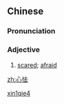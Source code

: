 ==Chinese==
{{zh-forms}}

===Pronunciation===
{{zh-pron
|m=xīn怯
|cat=a
}}

===Adjective===
{{zh-adj}}

# {{lb|zh|literary}} [[scared]]; [[afraid]]

[[Category:Mandarin literary terms|xin1qie4]]

[[zh:心怯]]